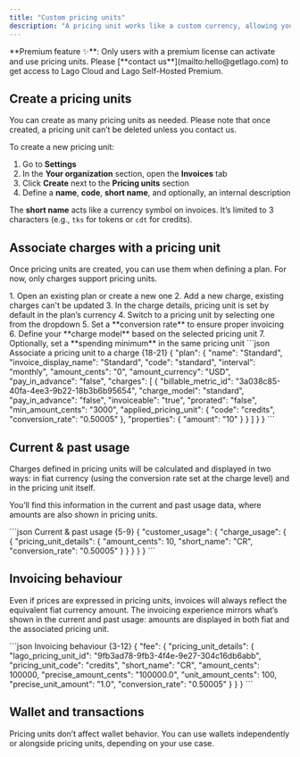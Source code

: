 ```yaml
---
title: "Custom pricing units"
description: "A pricing unit works like a custom currency, allowing you to express charges in something other than fiat (e.g., credits or tokens)."
---
```


<Info>
**Premium feature ✨**:
Only users with a premium license can activate and use pricing units. Please [**contact us**](mailto:hello@getlago.com) to get access to Lago Cloud and Lago Self-Hosted Premium.
</Info>

## Create a pricing units

You can create as many pricing units as needed. Please note that once created, a pricing unit can’t be deleted unless you contact us.

To create a new pricing unit:

1. Go to **Settings**
2. In the **Your organization** section, open the **Invoices** tab
3. Click **Create** next to the **Pricing units** section
4. Define a **name**, **code**, **short name**, and optionally, an internal description

The **short name** acts like a currency symbol on invoices. It’s limited to 3 characters (e.g., `tks` for tokens or `cdt` for credits).

## Associate charges with a pricing unit

Once pricing units are created, you can use them when defining a plan. For now, only charges support pricing units.

<Tabs>
  <Tab title="Dashboard">
    1. Open an existing plan or create a new one
    2. Add a new charge, existing charges can't be updated
    3. In the charge details, pricing unit is set by default in the plan’s currency
    4. Switch to a pricing unit by selecting one from the dropdown
    5. Set a **conversion rate** to ensure proper invoicing
    6. Define your **charge model** based on the selected pricing unit
    7. Optionally, set a **spending minimum** in the same pricing unit
  </Tab>
  <Tab title="API">
    <CodeGroup>
    ```json Associate a pricing unit to a charge {18-21}
    {
      "plan": {
        "name": "Standard",
        "invoice_display_name": "Standard",
        "code": "standard",
        "interval": "monthly",
        "amount_cents": "0",
        "amount_currency": "USD",
        "pay_in_advance": "false",
        "charges": [
          {
            "billable_metric_id": "3a038c85-40fa-4ee3-9b22-18b3b6b95654",
            "charge_model": "standard",
            "pay_in_advance": "false",
            "invoiceable": "true",
            "prorated": "false",
            "min_amount_cents": "3000",
            "applied_pricing_unit": {
              "code": "credits",
              "conversion_rate": "0.50005"
            },
            "properties": {
              "amount": "10"
            }
          }
        ]
      }
    }
    ```
    </CodeGroup>
  </Tab>
</Tabs>

## Current & past usage

Charges defined in pricing units will be calculated and displayed in two ways: in fiat currency (using the conversion rate set at the charge level) and in the pricing unit itself.

You’ll find this information in the current and past usage data, where amounts are also shown in pricing units.

<CodeGroup>
```json Current & past usage {5-9}
{
  "customer_usage": {
    "charge_usage": {
      {
        "pricing_unit_details": {
          "amount_cents": 10,
          "short_name": "CR",
          "conversion_rate": "0.50005"
        }
      }
    }
  }
}
```
</CodeGroup>

## Invoicing behaviour

Even if prices are expressed in pricing units, invoices will always reflect the equivalent fiat currency amount. The invoicing experience mirrors what’s shown in the current and past usage: amounts are displayed in both fiat and the associated pricing unit.

<CodeGroup>
```json Invoicing behaviour {3-12}
{
  "fee": {
    "pricing_unit_details": {
      "lago_pricing_unit_id": "9fb3ad78-9fb3-4f4e-9e27-304c16db6abb",
      "pricing_unit_code": "credits",
      "short_name": "CR",
      "amount_cents": 100000,
      "precise_amount_cents": "100000.0",
      "unit_amount_cents": 100,
      "precise_unit_amount": "1.0",
      "conversion_rate": "0.50005"
    }
  }
}
```
</CodeGroup>

## Wallet and transactions

Pricing units don’t affect wallet behavior. You can use wallets independently or alongside pricing units, depending on your use case.